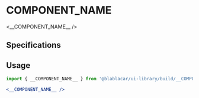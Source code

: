 

<Meta title="__COMPONENT_NAME__" />

# **__COMPONENT_NAME__**

<Preview>
  <Story name="Default">
    <__COMPONENT_NAME__ />
  </Story>
</Preview>

## Specifications

## Usage

```jsx
import { __COMPONENT_NAME__ } from '@blablacar/ui-library/build/__COMPONENT_NAME__'

<__COMPONENT_NAME__ />
```

<Props of={__COMPONENT_NAME__} />
